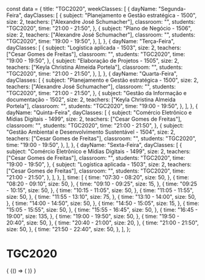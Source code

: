 const data = {
  title: "TGC2020",
  weekClasses: [
    {
      dayName: "Segunda-Feira",
      dayClasses: [
        {
          subject: "Planejamento e Gestão estratégica - 1500",
          size: 2,
          teachers: ["Alexandre José Schumacher"],
          classroom: "",
          students: "TGC2020",
          time: "21:00 - 21:50",
        },
        {
          subject: "Plano de Negócio - 1506",
          size: 2,
          teachers: ["Alexandre José Schumacher"],
          classroom: "",
          students: "TGC2020",
          time: "19:00 - 19:50",
        },
      ],
    },
    {
      dayName: "Terça-Feira",
      dayClasses: [
        {
          subject: "Logística aplicada - 1503",
          size: 2,
          teachers: ["Cesar Gomes de Freitas"],
          classroom: "",
          students: "TGC2020",
          time: "19:00 - 19:50",
        },
        {
          subject: "Elaboração de Projetos - 1505",
          size: 2,
          teachers: ["Keyla Christina Almeida Portela"],
          classroom: "",
          students: "TGC2020",
          time: "21:00 - 21:50",
        },
      ],
    },
    {
      dayName: "Quarta-Feira",
      dayClasses: [
        {
          subject: "Planejamento e Gestão estratégica - 1500",
          size: 2,
          teachers: ["Alexandre José Schumacher"],
          classroom: "",
          students: "TGC2020",
          time: "21:00 - 21:50",
        },
        {
          subject: "Gestão da Informação e documentação - 1502",
          size: 2,
          teachers: ["Keyla Christina Almeida Portela"],
          classroom: "",
          students: "TGC2020",
          time: "19:00 - 19:50",
        },
      ],
    },
    {
      dayName: "Quinta-Feira",
      dayClasses: [
        {
          subject: "Comércio Eletrônico e Mídias Digitais - 1499",
          size: 2,
          teachers: ["Cesar Gomes de Freitas"],
          classroom: "",
          students: "TGC2020",
          time: "21:00 - 21:50",
        },
        {
          subject: "Gestão Ambiental e Desenvolvimento Sustentável - 1504",
          size: 2,
          teachers: ["Cesar Gomes de Freitas"],
          classroom: "",
          students: "TGC2020",
          time: "19:00 - 19:50",
        },
      ],
    },
    {
      dayName: "Sexta-Feira",
      dayClasses: [
        {
          subject: "Comércio Eletrônico e Mídias Digitais - 1499",
          size: 2,
          teachers: ["Cesar Gomes de Freitas"],
          classroom: "",
          students: "TGC2020",
          time: "19:00 - 19:50",
        },
        {
          subject: "Logística aplicada - 1503",
          size: 2,
          teachers: ["Cesar Gomes de Freitas"],
          classroom: "",
          students: "TGC2020",
          time: "21:00 - 21:50",
        },
      ],
    },
  ],
  time: [
    {
      time: "07:30 - 08:20",
      size: 50,
    },
    {
      time: "08:20 - 09:10",
      size: 50,
    },
    {
      time: "09:10 - 09:25",
      size: 15,
    },
    {
      time: "09:25 - 10:15",
      size: 50,
    },
    {
      time: "10:15 - 11:05",
      size: 50,
    },
    {
      time: "11:05 - 11:55",
      size: 50,
    },
    {
      time: "11:55 - 13:10",
      size: 75,
    },
    {
      time: "13:10 - 14:00",
      size: 50,
    },
    {
      time: "14:00 - 14:50",
      size: 50,
    },
    {
      time: "14:50 - 15:05",
      size: 15,
    },
    {
      time: "15:05 - 15:55",
      size: 50,
    },
    {
      time: "15:55 - 16:45",
      size: 50,
    },
    {
      time: "16:45 - 19:00",
      size: 135,
    },
    {
      time: "19:00 - 19:50",
      size: 50,
    },
    {
      time: "19:50 - 20:40",
      size: 50,
    },
    {
      time: "20:40 - 21:00",
      size: 20,
    },
    {
      time: "21:00 - 21:50",
      size: 50,
    },
    {
      time: "21:50 - 22:40",
      size: 50,
    },
  ],
};

# TGC2020

<div>
  {
    <BrowserOnly>
      {() => (
        <Grid
          title={data.title}
          weekClasses={data.weekClasses}
          time={data.time}
        />
      )}
    </BrowserOnly>
  }
</div>

